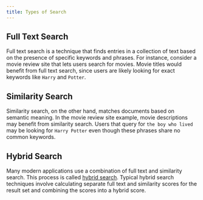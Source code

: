 ```yaml
---
title: Types of Search
---
```


## Full Text Search

Full text search is a technique that finds entries in a collection of text based on the presence of specific keywords and phrases.
For instance, consider a movie review site that lets users search for movies. Movie titles would benefit from full text search, since users are
likely looking for exact keywords like `Harry` and `Potter`.

## Similarity Search

Similarity search, on the other hand, matches documents based on semantic meaning. In the movie review site example, movie descriptions may benefit from similarity search.
Users that query for `the boy who lived` may be looking for `Harry Potter` even though these phrases share no common keywords.

## Hybrid Search

Many modern applications use a combination of full text and similarity search. This process is called [hybrid search](/api-reference/similarity/hybrid).
Typical hybrid search techniques involve calculating separate full text and similarity scores for the result set and combining the scores into a hybrid score.
